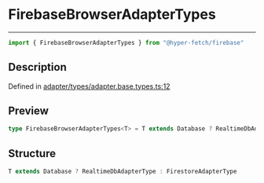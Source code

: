 

# FirebaseBrowserAdapterTypes

<div class="api-docs__separator" data-reactroot="">

---

</div><div class="api-docs__import" data-reactroot="">

```ts
import { FirebaseBrowserAdapterTypes } from "@hyper-fetch/firebase"
```

</div><div class="api-docs__section">

## Description

</div><div class="api-docs__description"><span class="api-docs__do-not-parse">



</span></div><p class="api-docs__definition">

Defined in [adapter/types/adapter.base.types.ts:12](https://github.com/BetterTyped/hyper-fetch/blob/cc329b91/packages/adapter-firebase/src/adapter/types/adapter.base.types.ts#L12)

</p><div class="api-docs__section">

## Preview

</div><div class="api-docs__preview type single">

```ts
type FirebaseBrowserAdapterTypes<T> = T extends Database ? RealtimeDbAdapterType : FirestoreAdapterType;
```

</div><div class="api-docs__section">

## Structure

</div><div class="api-docs__returns">

```ts
T extends Database ? RealtimeDbAdapterType : FirestoreAdapterType
```

</div>